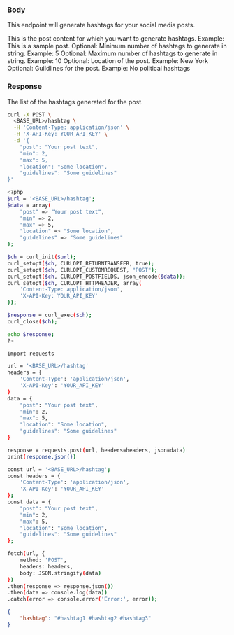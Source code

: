
### Body
 
This endpoint will generate hashtags for your social media posts.

<ParamField body="post" type="string">
  This is the post content for which you want to generate hashtags. Example: This is a sample post.
</ParamField>

<ParamField body="min" type="string">
  Optional: Minimum number of hashtags to generate in string. Example: 5
</ParamField>

<ParamField body="max" type="string">
  Optional: Maximum number of hashtags to generate in string. Example: 10
</ParamField>

<ParamField body="location" type="string">
  Optional: Location of the post. Example: New York
</ParamField>

<ParamField body="guildlines" type="string">
  Optional: Guildlines for the post. Example: No political hashtags
</ParamField>

### Response

<ResponseField name="hashtag" type="string">
  The list of the hashtags generated for the post.
</ResponseField>

<RequestExample>

```bash cURL
curl -X POST \
  <BASE_URL>/hashtag \
  -H 'Content-Type: application/json' \
  -H 'X-API-Key: YOUR_API_KEY' \
  -d '{
    "post": "Your post text",
    "min": 2,
    "max": 5,
    "location": "Some location",
    "guidelines": "Some guidelines"
}'

```

```bash PHP
<?php
$url = '<BASE_URL>/hashtag';
$data = array(
    "post" => "Your post text",
    "min" => 2,
    "max" => 5,
    "location" => "Some location",
    "guidelines" => "Some guidelines"
);

$ch = curl_init($url);
curl_setopt($ch, CURLOPT_RETURNTRANSFER, true);
curl_setopt($ch, CURLOPT_CUSTOMREQUEST, "POST");
curl_setopt($ch, CURLOPT_POSTFIELDS, json_encode($data));
curl_setopt($ch, CURLOPT_HTTPHEADER, array(
    'Content-Type: application/json',
    'X-API-Key: YOUR_API_KEY'
));

$response = curl_exec($ch);
curl_close($ch);

echo $response;
?>

```

```bash Python
import requests

url = '<BASE_URL>/hashtag'
headers = {
    'Content-Type': 'application/json',
    'X-API-Key': 'YOUR_API_KEY'
}
data = {
    "post": "Your post text",
    "min": 2,
    "max": 5,
    "location": "Some location",
    "guidelines": "Some guidelines"
}

response = requests.post(url, headers=headers, json=data)
print(response.json())

```

```bash JavaScript
const url = '<BASE_URL>/hashtag';
const headers = {
    'Content-Type': 'application/json',
    'X-API-Key': 'YOUR_API_KEY'
};
const data = {
    "post": "Your post text",
    "min": 2,
    "max": 5,
    "location": "Some location",
    "guidelines": "Some guidelines"
};

fetch(url, {
    method: 'POST',
    headers: headers,
    body: JSON.stringify(data)
})
.then(response => response.json())
.then(data => console.log(data))
.catch(error => console.error('Error:', error));

```

</RequestExample>

<ResponseExample>

```json Response
{
	"hashtag": "#hashtag1 #hashtag2 #hashtag3"
}
```

</ResponseExample>


&nbsp;
#
&nbsp;
#
&nbsp;